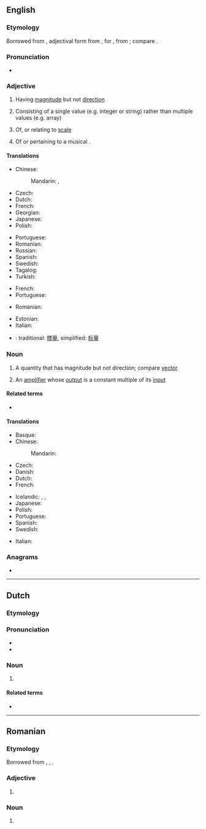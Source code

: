 ==English==
{{wikipedia}}

===Etymology===
Borrowed from {{bor|en|la|scālāris}}, adjectival form from {{m|la|scāla||a flight of steps, stairs, staircase, ladder, scale}}, for {{m|la|*scadla}}, from {{m|la|scandere||to climb}}; compare {{m|en|scale}}.

===Pronunciation===
* {{rhymes|eɪlə(ɹ)|lang=en}}

===Adjective===
{{en-adj|-}}

# {{lb|en|mathematics}} Having [[magnitude]] but not [[direction]]
# {{lb|en|computer science}} Consisting of a single value (e.g. integer or string) rather than multiple values (e.g. array)
# Of, or relating to [[scale]]
# {{lb|en|music}} Of or pertaining to a musical {{l|en|scale}}.

====Translations====
{{trans-top|having magnitude}}
* Chinese:
*: Mandarin: {{t+|cmn|標量}}, {{t+|cmn|标量|tr=biāoliàng}}
* Czech: {{t|cs|skalární|m}}
* Dutch: {{t+|nl|scalair}}
* French: {{t+|fr|scalaire}}
* Georgian: {{t|ka|სკალარი}}
* Japanese: {{t+|ja|スカラー|tr=sukarā}}
* Polish: {{t|pl|skalarny|m}}
{{trans-mid}}
* Portuguese: {{t+|pt|escalar}}
* Romanian: {{t+|ro|scalar}}
* Russian: {{t+|ru|скаля́рный}}
* Spanish: {{t+|es|escalar}}
* Swedish: {{t+|sv|skalär}}
* Tagalog: {{t+|tl|bilangin}}
* Turkish: {{t+|tr|sayıl}}
{{trans-bottom}}

{{trans-top|relating to scale}}
* French: {{t+|fr|scalaire}}
* Portuguese: {{t+|pt|escalar}}
{{trans-mid}}
* Romanian: {{t+|ro|scalar}}
{{trans-bottom}}

{{checktrans-top}}
* Estonian: {{t-check|et|skalaar}}
* Italian: {{t+check|it|scalare}}
{{trans-mid}}
* {{ttbc|cmn}}: traditional: [[標量]], simplified: [[标量]]
{{trans-bottom}}

===Noun===
{{en-noun}}

# {{lb|en|mathematics}} A quantity that has magnitude but not direction; compare [[vector]]
# {{lb|en|electronics}} An [[amplifier]] whose [[output]] is a constant multiple of its [[input]]

====Related terms====
* {{l|en|vector}}

====Translations====
{{trans-top|quantity with magnitude}}
* Basque: {{t|eu|eskalar}}
* Chinese:
*: Mandarin: {{t+|cmn|标量|tr=biāoliàng|sc=Hani}}
* Czech: {{t|cs|skalár|m}}
* Danish: {{t|da|skalar|c}}
* Dutch: {{t|nl|scalar|m}}
* French: {{t+|fr|scalaire|m}}
{{trans-mid}}
* Icelandic: {{t|is|einvíð stærð|f}}, {{t|is|tölustærð|f}}, {{t|is|stigastærð|f}}
* Japanese: {{t+|ja|スカラー|tr=sukaraa|sc=Jpan}}
* Polish: {{t+|pl|skalar|m}}
* Portuguese: {{t+|pt|escalar|f}}
* Spanish: {{t+|es|escalar|m}}
* Swedish: {{t+|sv|skalär|c}}
{{trans-bottom}}

{{trans-top|(electronics) amplifier}}
{{trans-mid}}
{{trans-bottom}}

{{checktrans-top}}
* Italian: {{t+check|it|scalare|m}}
{{trans-mid}}
{{trans-bottom}}

===Anagrams===
* {{anagrams|en|a=aaclrs|Claars|Rascal|craals|lascar|rascal|sacral|sarlac}}

----

==Dutch==

===Etymology===
{{rfe|nl}}

===Pronunciation===
* {{IPA|lang=nl|/ˈskaː.lɑr/}}
* {{hyphenation|lang=nl|sca|lar}}

===Noun===
{{nl-noun|m|-s|pl2=-:en|-}}

# {{l|en|scalar}} {{gloss|quantity with only magnitude}}

====Related terms====
* {{l|nl|scalair}}

----

==Romanian==

===Etymology===
Borrowed from {{bor|ro|fr|scalaire}}, {{bor|ro|de|Scalar}}, {{bor|ro|la|scalaris}}.

===Adjective===
{{head|ro|adjective}}

# {{l|en|scalar}}

===Noun===
{{ro-noun|n|scalare}}

# {{l|en|scalar}}